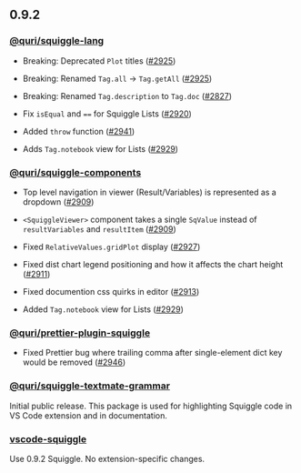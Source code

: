 ## 0.9.2

### [@quri/squiggle-lang](https://www.npmjs.com/package/@quri/squiggle-lang)

* Breaking: Deprecated `Plot` titles ([#2925](https://github.com/quantified-uncertainty/squiggle/pull/2925))

* Breaking: Renamed `Tag.all` -> `Tag.getAll` ([#2925](https://github.com/quantified-uncertainty/squiggle/pull/2925))

* Breaking: Renamed `Tag.description` to `Tag.doc` ([#2827](https://github.com/quantified-uncertainty/squiggle/pull/2827))

* Fix `isEqual` and `==` for Squiggle Lists ([#2920](https://github.com/quantified-uncertainty/squiggle/pull/2920))

* Added `throw` function ([#2941](https://github.com/quantified-uncertainty/squiggle/pull/2941))

* Adds `Tag.notebook` view for Lists ([#2929](https://github.com/quantified-uncertainty/squiggle/pull/2929))

### [@quri/squiggle-components](https://www.npmjs.com/package/@quri/squiggle-components)

* Top level navigation in viewer (Result/Variables) is represented as a dropdown ([#2909](https://github.com/quantified-uncertainty/squiggle/pull/2909))

* `<SquiggleViewer>` component takes a single `SqValue` instead of `resultVariables` and `resultItem` ([#2909](https://github.com/quantified-uncertainty/squiggle/pull/2909))

* Fixed `RelativeValues.gridPlot` display ([#2927](https://github.com/quantified-uncertainty/squiggle/pull/2927))

* Fixed dist chart legend positioning and how it affects the chart height ([#2911](https://github.com/quantified-uncertainty/squiggle/pull/2911))

* Fixed documention css quirks in editor ([#2913](https://github.com/quantified-uncertainty/squiggle/pull/2913))

* Added `Tag.notebook` view for Lists ([#2929](https://github.com/quantified-uncertainty/squiggle/pull/2929))

### [@quri/prettier-plugin-squiggle](https://www.npmjs.com/package/@quri/prettier-plugin-squiggle)

* Fixed Prettier bug where trailing comma after single-element dict key would be removed ([#2946](https://github.com/quantified-uncertainty/squiggle/pull/2946))

### [@quri/squiggle-textmate-grammar](https://www.npmjs.com/package/@quri/squiggle-textmate-grammar)

Initial public release. This package is used for highlighting Squiggle code in VS Code extension and in documentation.

### [vscode-squiggle](https://marketplace.visualstudio.com/items?itemName=QURI.vscode-squiggle)

Use 0.9.2 Squiggle. No extension-specific changes.

